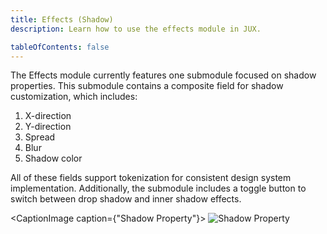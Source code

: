 ```yaml
---
title: Effects (Shadow)
description: Learn how to use the effects module in JUX.

tableOfContents: false
---
```




The Effects module currently features one submodule focused on shadow properties. This submodule contains a composite field for shadow customization, which includes:

1. X-direction
2. Y-direction
3. Spread
4. Blur
5. Shadow color

All of these fields support tokenization for consistent design system implementation.
Additionally, the submodule includes a toggle button to switch between drop shadow and inner shadow effects.

<CaptionImage caption={"Shadow Property"}>
  <Image src={shadowField} alt="Shadow Property" />
</CaptionImage>